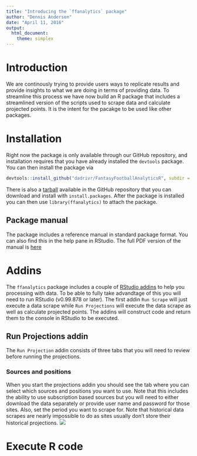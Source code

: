 ```yaml
---
title: "Introducing the `ffanalytics` package"
author: "Dennis Andersen"
date: "April 11, 2016"
output: 
  html_document:
    theme: simplex
---
```


# Introduction
We are continously trying to provide users ways to replicate results and provide insights to what we are doing in terms of providing data. To streamline this process we have now build an R package that includes a streamlined version of the scripts used to scrape data and calculate projected points. It is the intent for the pacakge to be used like other packages. 

# Installation
Right now the package is only available through our GitHub repository, and installation requires that you have already installed the `devtools` package. You can then install the package via
```r
devtools::install_github("dadrivr/FantasyFootballAnalyticsR", subdir = "RPackage/ffanalytics")
```
There is also a [tarball](https://github.com/dadrivr/FantasyFootballAnalyticsR/RPackage/) available in the GitHub repository that you can download and install with `install.packages`. After the package is installed you can then use `library(ffanalytics)` to attach the package.

## Package manual
The package includes a reference manual in standard package format. You can also find this in the help pane in RStudio. The full PDF version of the manual is [here](https://github.com/dadrivr/FantasyFootballAnalyticsR/blob/master/RPackage/ffanalytics/ffanalytics.pdf)

# Addins
The `ffanalytics` package includes a couple of [RStudio addins](http://rstudio.github.io/rstudioaddins/) to help you processing with data. To be able to fully take advandtage of this you will need to run RStudio (v0.99.878 or later). The first addin `Run Scrape` will just execute a data scrape while `Run Projections` will execute the data scrape as well as calculate projected points. The addins will construct code and return them to the console in RStudio to be executed.

## Run Projections addin
The `Run Projection` addin consists of three tabs that you will need to review before running the projections. 

### Sources and positions
When you start the projections addin you should see the tab where you can select which sources and positions you want to use. Note that this includes the ability to use subscription based sources but you will need to either download the data separately or provide user name and password for those sites. Also, set the period you want to scrape for. Note that historical data scrapes are nearly impossible to do as sites usually don't store their historical projections.
![](Project_Gadget_Scrape.png)

# Execute R code
